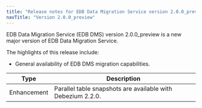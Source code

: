 ```yaml
---
title: "Release notes for EDB Data Migration Service version 2.0.0_preview"
navTitle: "Version 2.0.0_preview"
---
```


EDB Data Migration Service (EDB DMS) version 2.0.0_preview is a new major version of EDB Data Migration Service.

The highlights of this release include:

* General availability of EDB DMS migration capabilities.

| Type        | Description                                                                              |
|-------------|------------------------------------------------------------------------------------------|
| Enhancement | Parallel table snapshots are available with Debezium 2.2.0.                              |
